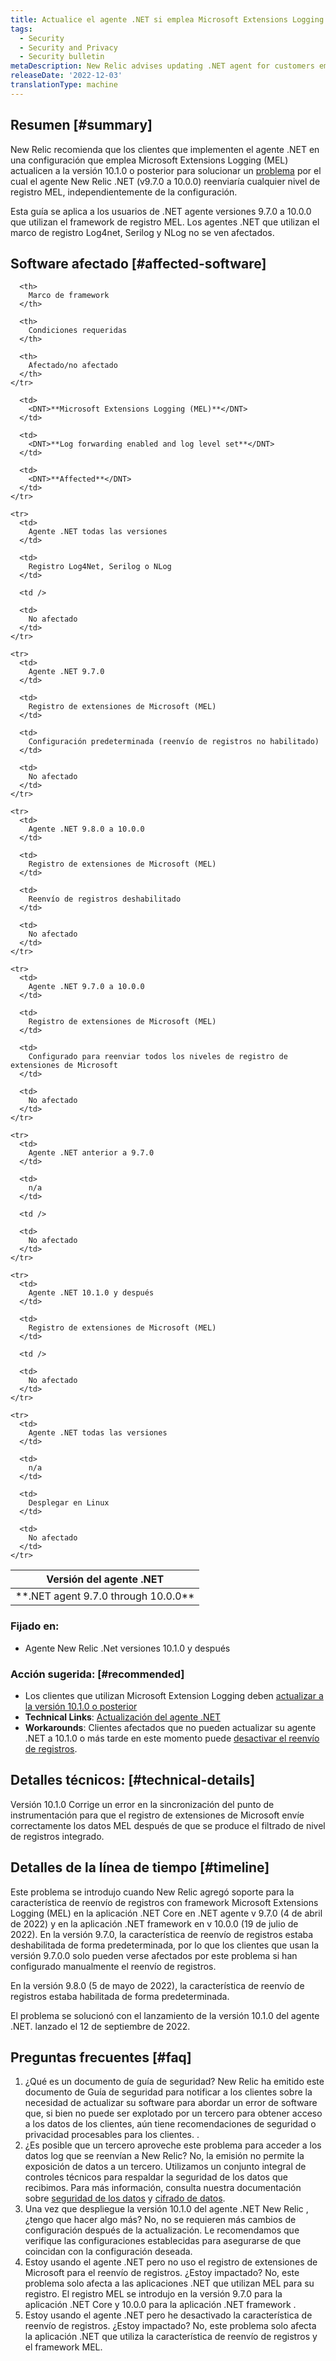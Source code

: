 ```yaml
---
title: Actualice el agente .NET si emplea Microsoft Extensions Logging con reenvío de log
tags:
  - Security
  - Security and Privacy
  - Security bulletin
metaDescription: New Relic advises updating .NET agent for customers employing Microsoft Extensions Logging with log forwarding enabled
releaseDate: '2022-12-03'
translationType: machine
---
```


## Resumen [#summary]

New Relic recomienda que los clientes que implementen el agente .NET en una configuración que emplea Microsoft Extensions Logging (MEL) actualicen a la versión 10.1.0 o posterior para solucionar un [problema](/docs/release-notes/agent-release-notes/net-release-notes/net-agent-10-1-0/) por el cual el agente New Relic .NET (v9.7.0 a 10.0.0) reenviaría cualquier nivel de registro MEL, independientemente de la configuración.

Esta guía se aplica a los usuarios de .NET agente versiones 9.7.0 a 10.0.0 que utilizan el framework de registro MEL. Los agentes .NET que utilizan el marco de registro Log4net, Serilog y NLog no se ven afectados.

## Software afectado [#affected-software]

<table>
  <thead>
    <tr>
      <th style={{ width: "200px" }}>
        Versión del agente .NET
      </th>

      <th>
        Marco de framework
      </th>

      <th>
        Condiciones requeridas
      </th>

      <th>
        Afectado/no afectado
      </th>
    </tr>
  </thead>

  <tbody>
    <tr>
      <td>
        <DNT>**.NET agent 9.7.0 through 10.0.0**</DNT>
      </td>

      <td>
        <DNT>**Microsoft Extensions Logging (MEL)**</DNT>
      </td>

      <td>
        <DNT>**Log forwarding enabled and log level set**</DNT>
      </td>

      <td>
        <DNT>**Affected**</DNT>
      </td>
    </tr>

    <tr>
      <td>
        Agente .NET todas las versiones
      </td>

      <td>
        Registro Log4Net, Serilog o NLog
      </td>

      <td />

      <td>
        No afectado
      </td>
    </tr>

    <tr>
      <td>
        Agente .NET 9.7.0
      </td>

      <td>
        Registro de extensiones de Microsoft (MEL)
      </td>

      <td>
        Configuración predeterminada (reenvío de registros no habilitado)
      </td>

      <td>
        No afectado
      </td>
    </tr>

    <tr>
      <td>
        Agente .NET 9.8.0 a 10.0.0
      </td>

      <td>
        Registro de extensiones de Microsoft (MEL)
      </td>

      <td>
        Reenvío de registros deshabilitado
      </td>

      <td>
        No afectado
      </td>
    </tr>

    <tr>
      <td>
        Agente .NET 9.7.0 a 10.0.0
      </td>

      <td>
        Registro de extensiones de Microsoft (MEL)
      </td>

      <td>
        Configurado para reenviar todos los niveles de registro de extensiones de Microsoft
      </td>

      <td>
        No afectado
      </td>
    </tr>

    <tr>
      <td>
        Agente .NET anterior a 9.7.0
      </td>

      <td>
        n/a
      </td>

      <td />

      <td>
        No afectado
      </td>
    </tr>

    <tr>
      <td>
        Agente .NET 10.1.0 y después
      </td>

      <td>
        Registro de extensiones de Microsoft (MEL)
      </td>

      <td />

      <td>
        No afectado
      </td>
    </tr>

    <tr>
      <td>
        Agente .NET todas las versiones
      </td>

      <td>
        n/a
      </td>

      <td>
        Desplegar en Linux
      </td>

      <td>
        No afectado
      </td>
    </tr>
  </tbody>
</table>

### Fijado en:

* Agente New Relic .Net versiones 10.1.0 y después

### Acción sugerida: [#recommended]

* Los clientes que utilizan Microsoft Extension Logging deben [actualizar a la versión 10.1.0 o posterior](/docs/apm/agents/net-agent/installation/update-net-agent/)
* <DNT>**Technical Links**</DNT>: [Actualización del agente .NET](/docs/apm/agents/net-agent/installation/update-net-agent/)
* <DNT>**Workarounds**</DNT>: Clientes afectados que no pueden actualizar su agente .NET a 10.1.0 o más tarde en este momento puede [desactivar el reenvío de registros](/docs/logs/logs-context/disable-automatic-logging/).

## Detalles técnicos: [#technical-details]

Versión 10.1.0 Corrige un error en la sincronización del punto de instrumentación para que el registro de extensiones de Microsoft envíe correctamente los datos MEL después de que se produce el filtrado de nivel de registros integrado.

## Detalles de la línea de tiempo [#timeline]

Este problema se introdujo cuando New Relic agregó soporte para la característica de reenvío de registros con framework Microsoft Extensions Logging (MEL) en la aplicación .NET Core en .NET agente v 9.7.0 (4 de abril de 2022) y en la aplicación .NET framework en v 10.0.0 (19 de julio de 2022). En la versión 9.7.0, la característica de reenvío de registros estaba deshabilitada de forma predeterminada, por lo que los clientes que usan la versión 9.7.0.0 solo pueden verse afectados por este problema si han configurado manualmente el reenvío de registros.

En la versión 9.8.0 (5 de mayo de 2022), la característica de reenvío de registros estaba habilitada de forma predeterminada.

El problema se solucionó con el lanzamiento de la versión 10.1.0 del agente .NET. lanzado el 12 de septiembre de 2022.

## Preguntas frecuentes [#faq]

1. ¿Qué es un documento de guía de seguridad? New Relic ha emitido este documento de Guía de seguridad para notificar a los clientes sobre la necesidad de actualizar su software para abordar un error de software que, si bien no puede ser explotado por un tercero para obtener acceso a los datos de los clientes, aún tiene recomendaciones de seguridad o privacidad procesables para los clientes. .
2. ¿Es posible que un tercero aproveche este problema para acceder a los datos log que se reenvían a New Relic? No, la emisión no permite la exposición de datos a un tercero. Utilizamos un conjunto integral de controles técnicos para respaldar la seguridad de los datos que recibimos. Para más información, consulta nuestra documentación sobre [seguridad de los datos](/docs/security/security-privacy/data-privacy/security-controls-privacy/) y [cifrado de datos](/docs/security/security-privacy/compliance/data-encryption/).
3. Una vez que despliegue la versión 10.1.0 del agente .NET New Relic , ¿tengo que hacer algo más? No, no se requieren más cambios de configuración después de la actualización. Le recomendamos que verifique las configuraciones establecidas para asegurarse de que coincidan con la configuración deseada.
4. Estoy usando el agente .NET pero no uso el registro de extensiones de Microsoft para el reenvío de registros. ¿Estoy impactado? No, este problema solo afecta a las aplicaciones .NET que utilizan MEL para su registro. El registro MEL se introdujo en la versión 9.7.0 para la aplicación .NET Core y 10.0.0 para la aplicación .NET framework .
5. Estoy usando el agente .NET pero he desactivado la característica de reenvío de registros. ¿Estoy impactado? No, este problema solo afecta la aplicación .NET que utiliza la característica de reenvío de registros y el framework MEL.